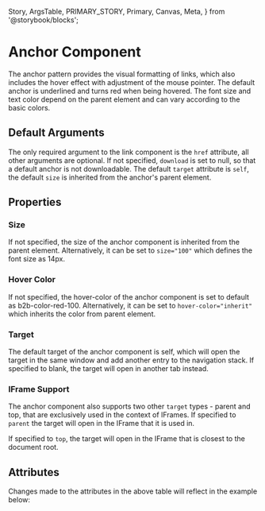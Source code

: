   Story,
  ArgsTable,
  PRIMARY_STORY,
  Primary,
  Canvas,
  Meta,
} from '@storybook/blocks';


<Meta of={AnchorStories} />

# Anchor Component

The anchor pattern provides the visual formatting of links, which also includes the hover effect with adjustment of the mouse pointer.
The default anchor is underlined and turns red when being hovered. The font size and text color depend on the parent element and can vary according to the basic colors.

## Default Arguments

<Canvas columns={3} withSource="open" withToolbar={false}>
  <Story id="components-interaction-anchor--story-010-default" />
</Canvas>

The only required argument to the link component is the `href` attribute, all other arguments are optional.
If not specified, `download` is set to null, so that a default anchor is not downloadable.
The default `target` attribute is `self`, the default `size` is inherited from the anchor's parent element.

## Properties

### Size

<Canvas columns={3} withSource="open" withToolbar={false}>
  <Story id="components-interaction-anchor--story-020-size-100" />
</Canvas>

If not specified, the size of the anchor component is inherited from the parent element.
Alternatively, it can be set to `size="100"` which defines the font size as 14px.

### Hover Color

<Canvas columns={3} withSource="open" withToolbar={false}>
  <Story id="components-interaction-anchor--story-040-blue-hover-color" />
</Canvas>

If not specified, the hover-color of the anchor component is set to default as b2b-color-red-100.
Alternatively, it can be set to `hover-color="inherit"` which inherits the color from parent element.

### Target

<Canvas columns={3} withSource="open" withToolbar={false}>
  <Story id="components-interaction-anchor--story-030-target-blank" />
</Canvas>

The default target of the anchor component is self, which will open the target in the same window and add another entry to the navigation stack.
If specified to blank, the target will open in another tab instead.

### IFrame Support

The anchor component also supports two other `target` types - parent and top, that are exclusively used in the context of IFrames.
If specified to `parent` the target will open in the IFrame that it is used in.

If specified to `top`, the target will open in the IFrame that is closest to the document root.

## Attributes

<ArgsTable story={PRIMARY_STORY} />
Changes made to the attributes in the above table will reflect in the example below:
<Primary />
